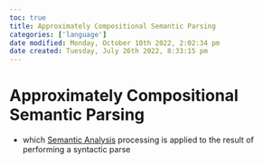 ```yaml
---
toc: true
title: Approximately Compositional Semantic Parsing
categories: ['language']
date modified: Monday, October 10th 2022, 2:02:34 pm
date created: Tuesday, July 26th 2022, 8:33:15 pm
---
```


# Approximately Compositional Semantic Parsing
- which [Semantic Analysis](Semantic%20Analysis.qmd) processing is applied to the result of performing a syntactic parse



